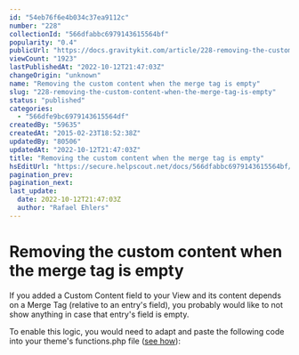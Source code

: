 ```yaml
---
id: "54eb76f6e4b034c37ea9112c"
number: "228"
collectionId: "566dfabbc6979143615564bf"
popularity: "0.4"
publicUrl: "https://docs.gravitykit.com/article/228-removing-the-custom-content-when-the-merge-tag-is-empty"
viewCount: "1923"
lastPublishedAt: "2022-10-12T21:47:03Z"
changeOrigin: "unknown"
name: "Removing the custom content when the merge tag is empty"
slug: "228-removing-the-custom-content-when-the-merge-tag-is-empty"
status: "published"
categories: 
  - "566dfe9bc6979143615564df"
createdBy: "59635"
createdAt: "2015-02-23T18:52:38Z"
updatedBy: "80506"
updatedAt: "2022-10-12T21:47:03Z"
title: "Removing the custom content when the merge tag is empty"
hsEditUrl: "https://secure.helpscout.net/docs/566dfabbc6979143615564bf/article/54eb76f6e4b034c37ea9112c"
pagination_prev: 
pagination_next: 
last_update:
  date: 2022-10-12T21:47:03Z
  author: "Rafael Ehlers"
---
```


# Removing the custom content when the merge tag is empty

If you added a Custom Content field to your View and its content depends on a Merge Tag (relative to an entry's field), you probably would like to not show anything in case that entry's field is empty.

To enable this logic, you would need to adapt and paste the following code into your theme's functions.php file ([see how](https://docs.gravitykit.com/article/210-where-to-put-code-samples)):

<script src="https://gist.github.com/zackkatz/ecf25bc35c026e617488.js" type="text/javascript"></script>
